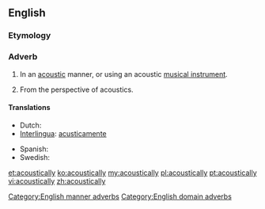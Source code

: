 ==English==

===Etymology===
{{suffix|acoustical|ly}}

===Adverb===
{{en-adv|-}}

# {{context|manner}} In an [[acoustic]] manner, or using an acoustic [[musical instrument]].
# {{context|domain}} From the perspective of acoustics.

====Translations====
{{trans-top|in an acoustic manner}}
* Dutch: {{t-|nl|akoestisch}}
* [[Interlingua]]: [[acusticamente]]
{{trans-mid}}
* Spanish: {{t-|es|acústicamente}}
* Swedish: {{t|sv|akustiskt}}
{{trans-bottom}}

[[Category:English manner adverbs]]
[[Category:English domain adverbs]]

[[et:acoustically]]
[[ko:acoustically]]
[[my:acoustically]]
[[pl:acoustically]]
[[pt:acoustically]]
[[vi:acoustically]]
[[zh:acoustically]]